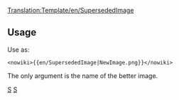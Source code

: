 <noinclude>[[Translation:Template/en/SupersededImage]]</noinclude>{{en/Ambox| type  = notice
| text  = This image has been '''superseded''' by [[uploads/en/.{{{1}}}|:File:{{{1}}}]]. Consider using that image instead. Note that this image will not be deleted automatically.
}}<noinclude>

==Usage==
Use as:
<pre><nowiki>{{en/SupersededImage|NewImage.png}}</nowiki></pre>

The only argument is the name of the better image.
</noinclude>

[[Category:en/Templates|S]][[Category:en/Message boxes|S]]